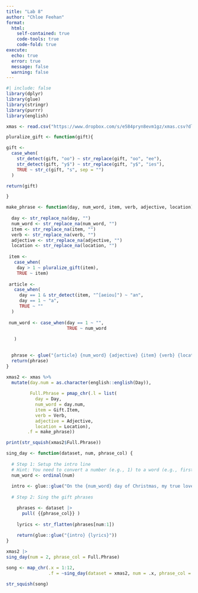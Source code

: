 ```yaml
---
title: "Lab 8"
author: "Chloe Feehan"
format:
  html: 
    self-contained: true
    code-tools: true
    code-fold: true
execute:
  echo: true
  error: true
  message: false
  warning: false
---
```


```r
#| include: false
library(dplyr)
library(glue)
library(stringr)
library(purrr)
library(english)
```

```r
xmas <- read.csv("https://www.dropbox.com/s/e584pryn8evm1gz/xmas.csv?dl=1")
```

```r
pluralize_gift <- function(gift){

gift <- 
  case_when(
    str_detect(gift, "oo") ~ str_replace(gift, "oo", "ee"),
    str_detect(gift, "y$") ~ str_replace(gift, "y$", "ies"),
    TRUE ~ str_c(gift, "s", sep = "")
  )

return(gift)

}
```

```r
make_phrase <- function(day, num_word, item, verb, adjective, location) {
  
  day <- str_replace_na(day, "")
  num_word <- str_replace_na(num_word, "")
  item <- str_replace_na(item, "")
  verb <- str_replace_na(verb, "")
  adjective <- str_replace_na(adjective, "")
  location <- str_replace_na(location, "")
  
 item <-
   case_when(
    day > 1 ~ pluralize_gift(item),
    TRUE ~ item)
 
 article <-
   case_when(
     day == 1 & str_detect(item, "^[aeiou]") ~ "an",
     day == 1 ~ "a",
     TRUE ~ ""
  )
  
 num_word <- case_when(day == 1 ~ "",
                       TRUE ~ num_word
                       
   )
 

  phrase <- glue("{article} {num_word} {adjective} {item} {verb} {location}")
  return(phrase)
}
```

```r
xmas2 <- xmas %>%
  mutate(day.num = as.character(english::english(Day)),
         
         Full.Phrase = pmap_chr(.l = list(
           day = Day,
           num_word = day.num,
           item = Gift.Item,
           verb = Verb,
           adjective = Adjective,
           location = Location),
        .f = make_phrase))

print(str_squish(xmas2$Full.Phrase))
```



```r
sing_day <- function(dataset, num, phrase_col) {
  
  # Step 1: Setup the intro line
  # Hint: You need to convert a number (e.g., 1) to a word (e.g., first)
  num_word <- ordinal(num)
  
  intro <- glue::glue("On the {num_word} day of Christmas, my true love gave to me:")
  
  # Step 2: Sing the gift phrases

    phrases <- dataset |>
      pull( {{phrase_col}} ) 
    
    lyrics <- str_flatten(phrases[num:1])
    
    return(glue::glue("{intro} {lyrics}"))
}

xmas2 |>
sing_day(num = 2, phrase_col = Full.Phrase)


```

```r

song <- map_chr(.x = 1:12,
                .f = ~sing_day(dataset = xmas2, num = .x, phrase_col = Full.Phrase))

str_squish(song)

```

